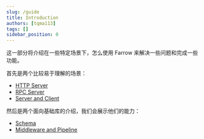 ```yaml
---
slug: /guide
title: Introduction
authors: [tqma113]
tags: []
sidebar_position: 0
---
```


这一部分将介绍在一些特定场景下，怎么使用 Farrow 来解决一些问题和完成一些功能。

首先是两个比较易于理解的场景：

* [HTTP Server](./guide/http-server)
* [RPC Server](./guide/rpc-server)
* [Server and Client](./guide/server-and-client)

然后是两个面向基础库的介绍，我们会展示他们的能力：

* [Schema](./gudie/schema)
* [Middleware and Pipeline](./guide/middleware-pipeline)
